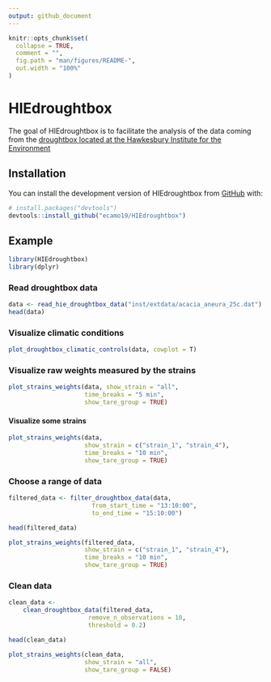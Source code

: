 ```yaml
---
output: github_document
---
```


<!-- README.md is generated from README.Rmd. Please edit that file -->

```r
knitr::opts_chunk$set(
  collapse = TRUE,
  comment = "",
  fig.path = "man/figures/README-",
  out.width = "100%"
)
```

# HIEdroughtbox

<!-- badges: start -->
<!-- badges: end -->

The goal of HIEdroughtbox is to facilitate the analysis of the data coming from
the [droughtbox located at the Hawkesbury Institute for the Environment](https://ecamo19.github.io/droughtbox_documentation/)

## Installation

You can install the development version of HIEdroughtbox from [GitHub](https://github.com/) with:

```r
# install.packages("devtools")
devtools::install_github("ecamo19/HIEdroughtbox")
```

## Example

```r
library(HIEdroughtbox)
library(dplyr)
```

### Read droughtbox data

```r
data <- read_hie_droughtbox_data("inst/extdata/acacia_aneura_25c.dat")
head(data)
```


### Visualize climatic conditions

```r
plot_droughtbox_climatic_controls(data, cowplot = T)
```

### Visualize raw weights measured by the strains

```r
plot_strains_weights(data, show_strain = "all", 
                     time_breaks = "5 min", 
                     show_tare_group = TRUE)
```
#### Visualize some strains 

```r
plot_strains_weights(data, 
                     show_strain = c("strain_1", "strain_4"), 
                     time_breaks = "10 min",
                     show_tare_group = TRUE)
```

### Choose a range of data

```r
filtered_data <- filter_droughtbox_data(data, 
                       from_start_time = "13:10:00",
                       to_end_time = "15:10:00")

head(filtered_data)
```
```r
plot_strains_weights(filtered_data, 
                     show_strain = c("strain_1", "strain_4"), 
                     time_breaks = "10 min",
                     show_tare_group = TRUE)
```

### Clean data

```r
clean_data <- 
    clean_droughtbox_data(filtered_data, 
                      remove_n_observations = 10, 
                      threshold = 0.2)

head(clean_data)
```
```r
plot_strains_weights(clean_data, 
                     show_strain = "all",
                     show_tare_group = FALSE)
```

